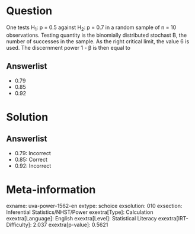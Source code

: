Question
========

One tests H~1~: p = 0.5 against H~2~: p = 0.7 in a random sample of n = 10 observations. Testing quantity is the binomially distributed stochast B, the number of successes in the sample. As the right critical limit, the value 6 is used. The discernment power 1 - β is then equal to

Answerlist
----------

* 0.79
* 0.85
* 0.92

Solution
========

Answerlist
----------

* 0.79: Incorrect
* 0.85: Correct
* 0.92: Incorrect

Meta-information
================
exname: uva-power-1562-en
extype: schoice
exsolution: 010
exsection: Inferential Statistics/NHST/Power
exextra[Type]: Calculation
exextra[Language]: English
exextra[Level]: Statistical Literacy
exextra[IRT-Difficulty]: 2.037
exextra[p-value]: 0.5621
